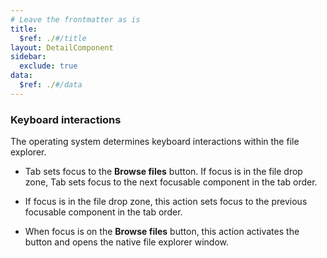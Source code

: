 ```yaml
---
# Leave the frontmatter as is
title:
  $ref: ./#/title
layout: DetailComponent
sidebar:
  exclude: true
data:
  $ref: ./#/data
---
```


### Keyboard interactions

The operating system determines keyboard interactions within the file explorer.

<KeyboardControls>

<KeyboardControl keyOrCombos="Tab">

- Tab sets focus to the **Browse files** button. If focus is in the file drop zone, Tab sets focus to the next focusable component in the tab order.

</KeyboardControl>
<KeyboardControl keyOrCombos="Shift + Tab">

- If focus is in the file drop zone, this action sets focus to the previous focusable component in the tab order.

</KeyboardControl>
<KeyboardControl keyOrCombos="Space / Enter">

- When focus is on the **Browse files** button, this action activates the button and opens the native file explorer window.

</KeyboardControl>
</KeyboardControls>
